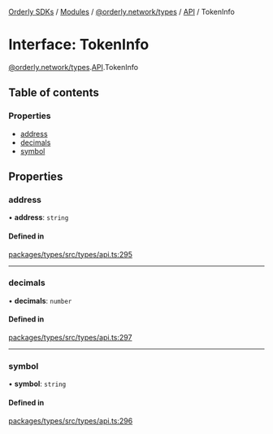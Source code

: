 [Orderly SDKs](/sdks/tech-doc/README) / [Modules](/sdks/tech-doc/modules) / [@orderly.network/types](/sdks/tech-doc/modules/orderly_network_types) / [API](/sdks/tech-doc/modules/orderly_network_types.API) / TokenInfo

# Interface: TokenInfo

[@orderly.network/types](/sdks/tech-doc/modules/orderly_network_types).[API](/sdks/tech-doc/modules/orderly_network_types.API).TokenInfo

## Table of contents

### Properties

- [address](/sdks/tech-doc/interfaces/orderly_network_types.API.TokenInfo#address)
- [decimals](/sdks/tech-doc/interfaces/orderly_network_types.API.TokenInfo#decimals)
- [symbol](/sdks/tech-doc/interfaces/orderly_network_types.API.TokenInfo#symbol)

## Properties

### address

• **address**: `string`

#### Defined in

[packages/types/src/types/api.ts:295](https://github.com/OrderlyNetwork/js-sdk/blob/b90fff4/packages/types/src/types/api.ts#L295)

___

### decimals

• **decimals**: `number`

#### Defined in

[packages/types/src/types/api.ts:297](https://github.com/OrderlyNetwork/js-sdk/blob/b90fff4/packages/types/src/types/api.ts#L297)

___

### symbol

• **symbol**: `string`

#### Defined in

[packages/types/src/types/api.ts:296](https://github.com/OrderlyNetwork/js-sdk/blob/b90fff4/packages/types/src/types/api.ts#L296)

